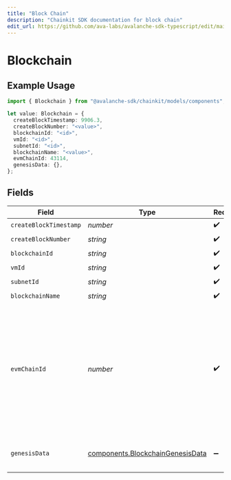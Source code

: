 ```yaml
---
title: "Block Chain"
description: "Chainkit SDK documentation for block chain"
edit_url: https://github.com/ava-labs/avalanche-sdk-typescript/edit/main/chainkit/docs/models/components/blockchain.md
---
```


# Blockchain

## Example Usage

```typescript
import { Blockchain } from "@avalanche-sdk/chainkit/models/components";

let value: Blockchain = {
  createBlockTimestamp: 9906.3,
  createBlockNumber: "<value>",
  blockchainId: "<id>",
  vmId: "<id>",
  subnetId: "<id>",
  blockchainName: "<value>",
  evmChainId: 43114,
  genesisData: {},
};
```

## Fields

| Field                                                                                                                            | Type                                                                                                                             | Required                                                                                                                         | Description                                                                                                                      | Example                                                                                                                          |
| -------------------------------------------------------------------------------------------------------------------------------- | -------------------------------------------------------------------------------------------------------------------------------- | -------------------------------------------------------------------------------------------------------------------------------- | -------------------------------------------------------------------------------------------------------------------------------- | -------------------------------------------------------------------------------------------------------------------------------- |
| `createBlockTimestamp`                                                                                                           | *number*                                                                                                                         | :heavy_check_mark:                                                                                                               | N/A                                                                                                                              |                                                                                                                                  |
| `createBlockNumber`                                                                                                              | *string*                                                                                                                         | :heavy_check_mark:                                                                                                               | N/A                                                                                                                              |                                                                                                                                  |
| `blockchainId`                                                                                                                   | *string*                                                                                                                         | :heavy_check_mark:                                                                                                               | N/A                                                                                                                              |                                                                                                                                  |
| `vmId`                                                                                                                           | *string*                                                                                                                         | :heavy_check_mark:                                                                                                               | N/A                                                                                                                              |                                                                                                                                  |
| `subnetId`                                                                                                                       | *string*                                                                                                                         | :heavy_check_mark:                                                                                                               | N/A                                                                                                                              |                                                                                                                                  |
| `blockchainName`                                                                                                                 | *string*                                                                                                                         | :heavy_check_mark:                                                                                                               | N/A                                                                                                                              |                                                                                                                                  |
| `evmChainId`                                                                                                                     | *number*                                                                                                                         | :heavy_check_mark:                                                                                                               | EVM Chain ID for the EVM-based chains. This field is extracted from genesis data, and may be present for non-EVM chains as well. | 43114                                                                                                                            |
| `genesisData`                                                                                                                    | [components.BlockchainGenesisData](https://github.com/ava-labs/avalanche-sdk-typescript/blob/main/chainkit/models/components/blockchaingenesisdata.md)                                             | :heavy_minus_sign:                                                                                                               | The genesis data of the blockchain.                                                                                              | \{"chainId": 43114\}                                                                                                               |